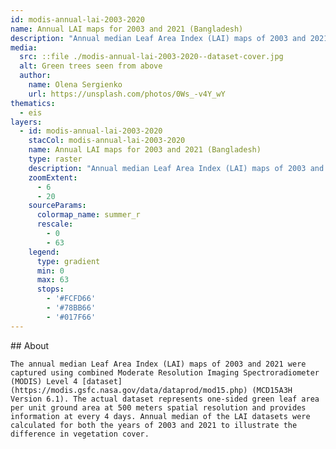 ```yaml
---
id: modis-annual-lai-2003-2020
name: Annual LAI maps for 2003 and 2021 (Bangladesh)
description: "Annual median Leaf Area Index (LAI) maps of 2003 and 2021."
media:
  src: ::file ./modis-annual-lai-2003-2020--dataset-cover.jpg
  alt: Green trees seen from above
  author:
    name: Olena Sergienko
    url: https://unsplash.com/photos/0Ws_-v4Y_wY
thematics:
  - eis
layers:
  - id: modis-annual-lai-2003-2020
    stacCol: modis-annual-lai-2003-2020
    name: Annual LAI maps for 2003 and 2021 (Bangladesh)
    type: raster
    description: "Annual median Leaf Area Index (LAI) maps of 2003 and 2021."
    zoomExtent:
      - 6
      - 20
    sourceParams:
      colormap_name: summer_r
      rescale:
        - 0
        - 63
    legend:
      type: gradient
      min: 0
      max: 63
      stops:
        - '#FCFD66'
        - '#78BB66'
        - '#017F66'
---
```


<Block>
  <Prose>
    ## About

    The annual median Leaf Area Index (LAI) maps of 2003 and 2021 were captured using combined Moderate Resolution Imaging Spectroradiometer (MODIS) Level 4 [dataset](https://modis.gsfc.nasa.gov/data/dataprod/mod15.php) (MCD15A3H Version 6.1). The actual dataset represents one-sided green leaf area per unit ground area at 500 meters spatial resolution and provides information at every 4 days. Annual median of the LAI datasets were calculated for both the years of 2003 and 2021 to illustrate the difference in vegetation cover.
  </Prose>
</Block>
